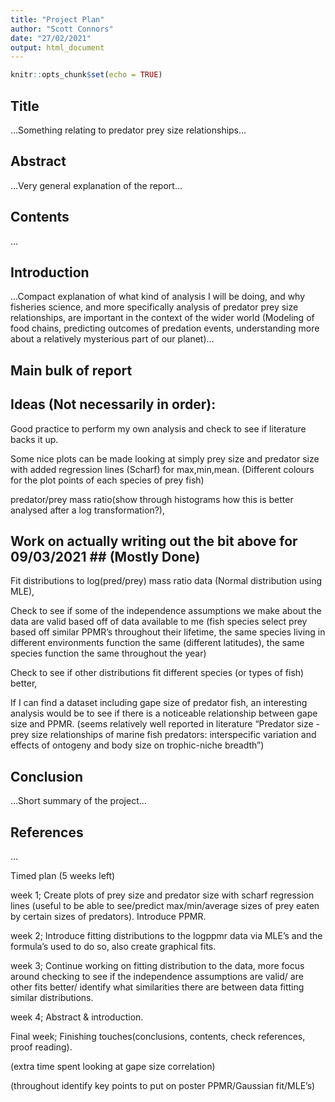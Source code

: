 ```yaml
---
title: "Project Plan"
author: "Scott Connors"
date: "27/02/2021"
output: html_document
---
```


```r
knitr::opts_chunk$set(echo = TRUE)
```
## Title

...Something relating to predator prey size relationships...

## Abstract

...Very general explanation of the report...

## Contents

...

## Introduction

...Compact explanation of what kind of analysis I will be doing, and why fisheries science, and more specifically analysis of predator prey size relationships, are important in the context of the wider world (Modeling of food chains, predicting outcomes of predation events, understanding more about a relatively mysterious part of our planet)...

## Main bulk of report

## Ideas (Not necessarily in order):

Good practice to perform my own analysis and check to see if literature backs it up.

Some nice plots can be made looking at simply prey size and predator size with added regression lines (Scharf) for max,min,mean. (Different colours for the plot points of each species of prey fish)

predator/prey mass ratio(show through histograms how this is better analysed after a log transformation?),

## Work on actually writing out the bit above for 09/03/2021 ## (Mostly Done)

Fit distributions to log(pred/prey) mass ratio data (Normal distribution using MLE),

Check to see if some of the independence assumptions we make about the data are valid based off of data available to me (fish species select prey based off similar PPMR's throughout their lifetime, the same species living in different environments function the same (different latitudes), the same species function the same throughout the year)

Check to see if other distributions fit different species (or types of fish) better,

If I can find a dataset including gape size of predator fish, an interesting analysis would be to see if there is a noticeable relationship between gape size and PPMR. (seems relatively well reported in literature "Predator size - prey size relationships of marine fish predators: interspecific variation and effects of ontogeny and body size on trophic-niche breadth")


## Conclusion

...Short summary of the project...

## References

...



Timed plan (5 weeks left)

week 1; Create plots of prey size and predator size with scharf regression lines (useful to be able to see/predict max/min/average sizes of prey eaten by certain sizes of predators). Introduce PPMR.

week 2; Introduce fitting distributions to the logppmr data via MLE's and the formula's used to do so, also create graphical fits.

week 3; Continue working on fitting distribution to the data, more focus around checking to see if the independence assumptions are valid/ are other fits better/ identify what similarities there are between data fitting similar distributions. 

week 4; Abstract & introduction.

Final week; Finishing touches(conclusions, contents, check references, proof reading).

(extra time spent looking at gape size correlation)

(throughout identify key points to put on poster PPMR/Gaussian fit/MLE's)


